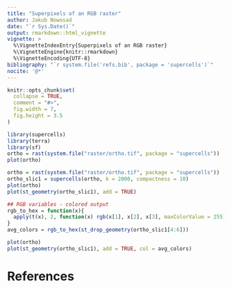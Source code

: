 ```yaml
---
title: "Superpixels of an RGB raster"
author: Jakub Nowosad
date: "`r Sys.Date()`"
output: rmarkdown::html_vignette
vignette: >
  %\VignetteIndexEntry{Superpixels of an RGB raster}
  %\VignetteEngine{knitr::rmarkdown}
  %\VignetteEncoding{UTF-8}
bibliography: "`r system.file('refs.bib', package = 'supercells')`"
nocite: '@*'
---
```


```r
knitr::opts_chunk$set(
  collapse = TRUE,
  comment = "#>",
  fig.width = 7,
  fig.height = 3.5
)
```

```r
library(supercells)
library(terra)
library(sf)
ortho = rast(system.file("raster/ortho.tif", package = "supercells"))
plot(ortho)
```

```r
ortho = rast(system.file("raster/ortho.tif", package = "supercells"))
ortho_slic1 = supercells(ortho, k = 2000, compactness = 10)
plot(ortho)
plot(st_geometry(ortho_slic1), add = TRUE)
```

```r
## RGB variables - colored output
rgb_to_hex = function(x){
  apply(t(x), 2, function(x) rgb(x[1], x[2], x[3], maxColorValue = 255))
}
avg_colors = rgb_to_hex(st_drop_geometry(ortho_slic1[4:6]))

plot(ortho)
plot(st_geometry(ortho_slic1), add = TRUE, col = avg_colors)
```

# References
